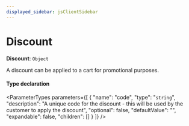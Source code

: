 ```yaml
---
displayed_sidebar: jsClientSidebar
---
```



# Discount

 **Discount**: `Object`

A discount can be applied to a cart for promotional purposes.

#### Type declaration

<ParameterTypes parameters={[
  {
    "name": "code",
    "type": "`string`",
    "description": "A unique code for the discount - this will be used by the customer to apply the discount",
    "optional": false,
    "defaultValue": "",
    "expandable": false,
    "children": []
  }
]} />
